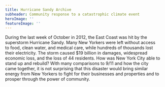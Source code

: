 ```yaml
---
title: Hurricane Sandy Archive
subheader: Community response to a catastrophic climate event
heroImage: ''
featureImage: ''
---
```


During the last week of October in 2012, the East Coast was hit by the superstorm Hurricane Sandy. Many New Yorkers were left without access to food, clean water, and medical care, while hundreds of thousands lost their electricity. The storm caused $19 billion in damages, widespread economic loss, and the loss of 44 residents. How was New York City able to stand up and rebuild? With many comparisons to 9/11 and how the city came together, it is not surprising that this disaster would bring similar energy from New Yorkers to fight for their businesses and properties and to prosper through the power of community.
